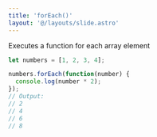 ```yaml
---
title: 'forEach()'
layout: '@/layouts/slide.astro'
---
```


Executes a function for each array element

```javascript
let numbers = [1, 2, 3, 4];

numbers.forEach(function(number) {
  console.log(number * 2);
});
// Output:
// 2
// 4
// 6
// 8
```   